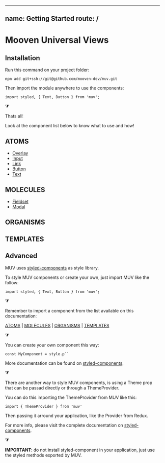 
---
name: Getting Started
route: /
---

# **M**ooven **U**niversal **V**iews

## Installation

Run this command on your project folder:

`npm add git+ssh://git@github.com/mooven-dev/muv.git`

Then import the module anywhere to use the components:

`import styled, { Text, Button } from 'muv';`

⧩

Thats all! 

Look at the component list below to know what to use and how!


## ATOMS
- [Overlay](/overlay)
- [Input](/input)
- [Link](/link)
- [Button](/button)
- [Text](/text)

## MOLECULES
- [Fieldset](/fieldset)
- [Modal](/modal)

## ORGANISMS

## TEMPLATES

## Advanced

MUV uses [styled-components](https://www.styled-components.com/) as style library.

To style MUV components or create your own, just import MUV like the follow:

`import styled, { Text, Button } from 'muv';`

⧩

Remember to import a component from the list available on this documentation:

[ATOMS](/#atoms) | [MOLECULES](/#molecules) | [ORGANISMS](/#organisms) | [TEMPLATES](/#templates)

⧩

You can create your own component this way:

`const MyComponent = style.p`` `

More documentation can be found on [styled-components](https://www.styled-components.com/).

⧩

There are another way to style MUV components, is using a Theme prop that can  be passad directly or through a ThemeProvider.

You can do this importing the ThemeProvider from MUV like this:

`import { ThemeProvider } from 'muv'`

Then passing it arround your application, like the Provider from Redux.

For more info, please visit the complete documentation on [styled-components](https://www.styled-components.com/docs/advanced).

⧩

**IMPORTANT**: do not install styled-component in your application, just use the styled methods exported by MUV.
